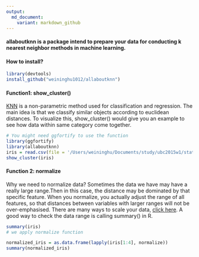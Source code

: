 ```yaml
---
output:
  md_document:
    variant: markdown_github
---
```


<!-- README.md is generated from README.Rmd. Please edit that file -->

#### allaboutknn is a package intend to prepare your data for conducting k nearest neighbor methods in machine learning.


#### How to install?
```r
library(devtools)
install_github("weininghu1012/allaboutknn")

```




#### Function1: show_cluster()

[KNN](https://en.wikipedia.org/wiki/K-nearest_neighbors_algorithm) is a non-parametric method used for classification and regression. The main idea is that we classify similar objects according to euclidean distances. To visualize this, show_cluster() would give you an example to see how data within same category come together.

```r
# You might need ggfortify to use the function
library(ggfortify)
library(allaboutknn)
iris = read.csv(file = '/Users/weininghu/Documents/study/ubc2015w1/stat545/dataset/iris.csv',header = TRUE)
show_cluster(iris)

```

#### Function 2: normalize


Why we need to normalize data? Sometimes the data we have may have a really large range.Then in this case, the distance may be dominated by that specific feature. When you normalize, you actually adjust the range of all features, so that distances between variables with larger ranges will not be over-emphasised. There are many ways to scale your data, [click here](https://en.wikipedia.org/wiki/Feature_scaling). A good way to check the data range is calling summary() in R.

```r
summary(iris)
# we apply normalize function

normalized_iris = as.data.frame(lapply(iris[1:4], normalize))
summary(normalized_iris)


```




